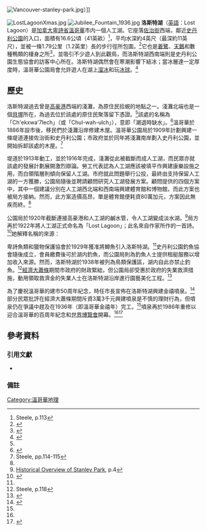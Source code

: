 [[File:Vancouver-stanley-park.jpg|thumb]]）]]

[[File:LostLagoonXmas.jpg|thumb]]
[[File:Jubilee_Fountain_1936.jpg|thumb]]
'''洛斯特湖'''（[[英語|英語]]：Lost Lagoon）是[[加拿大|加拿大]][[卑詩省|卑詩省]][[溫哥華|溫哥華]]市内一個人工湖。它座落[[佐治街_(溫哥華)|佐治街]]西端，鄰近[[史丹利公園|史丹利公園]]的入口，面積有16.6公頃（41英畝）<ref name="Steele113">Steele, p.113</ref>，平均水深約4英尺（最深約11英尺），並被一條1.79公里（1.2英里）長的步行徑所包圍。<ref name="SPES">{{cite web| title =Stanley Park Ecology Society: FAQs - Lost Lagoon| publisher =史丹利公園生態協會| url =http://www.stanleyparkecology.ca/news/library/faq/faq_llag.htm| accessdate =2010-10-03| archive-url =https://web.archive.org/web/20110828121749/http://www.stanleyparkecology.ca/news/library/faq/faq_llag.htm| archive-date =2011-08-28| dead-url =yes}}</ref>它也是[[蒼鷺|蒼鷺]]、[[天鵝|天鵝]]和數種鴨類的棲身之所<ref name="NatureWalk">{{cite web| title =Lost Lagoon Nature Walk| publisher =溫哥華公園局| url = http://vancouver.ca/parks/activecommunity/pdf/00LostLagoon090908.pdf |accessdate = 2010-10-03}}</ref>，並吸引不少遊人到此觀鳥，而洛斯特湖西南端則是史丹利公園生態協會的訪客中心所在。洛斯特湖偶然會在寒潮影響下結冰；當冰層達一定厚度時，溫哥華公園局會允許遊人在湖上[[溜冰|溜冰]]和玩[[冰球|冰球]]。<ref>{{cite news | title = Metro Vancouver ponds need more cold before skaters can lace up | work = 《[[溫哥華太陽報|溫哥華太陽報]]》 | publisher =  | date = 2008-12-18 | url = http://www.vancouversun.com/travel/Metro+Vancouver+ponds+need+more+cold+before+skaters+lace/1087941/story.html | accessdate = 2010-10-03 | deadurl = yes | archiveurl = https://web.archive.org/web/20091217091436/http://www.vancouversun.com/travel/Metro+Vancouver+ponds+need+more+cold+before+skaters+lace/1087941/story.html | archivedate = 2009-12-17 }}</ref>

==歷史==
洛斯特湖過去曾是[[高豪港|高豪港]]西端的淺灘，為原住民拾蜆的地點之一。淺灘北端也是一個[[貝塚|貝塚]]所在，為過去位於該處的原住民聚落留下憑證。<ref name="Steele113"/>該處的{{le|斯誇米殊語|Squamish language}}名稱為「Ch'ekxwa'7lech」（或「Chul-wah-ulch」），意即「潮退時缺水」。<ref>{{Cite book| last = Snyders  | first = Tom  | authorlink =   | coauthors = O'Rourke, Jennifer | title = Namely Vancouver: A Hidden History of Vancouver Place Names  | publisher = Arsenal Pulp Press  | date = 2002  | location =   | pages = 170  | url =   | doi =   | id =   | isbn = 9781551520773}}</ref>溫哥華於1886年設市後，移民們於淺灘沿岸修建木屋。溫哥華公園局於1909年計劃興建一條堤道連接佐治街和史丹利公園；市政府並於同年將淺灘南岸劃入史丹利公園，並開始拆卸該處的木屋。<ref name="Steele114">Steele, pp.114-115</ref>

堤道於1913年動工，並於1916年完成，淺灘從此被截斷而成人工湖，而民眾亦就該處的發展計劃展開激烈辯論。勞工代表認為人工湖應該被填平作興建康樂設施之用，而白領階層則傾向保留人工湖。市府就此問題舉行公投，最終由支持保留人工湖的一方獲勝，公園局隨後並聘請顧問研究人工湖發展方案。顧問提供的四個方案中，其中一個建議分別在人工湖西北端和西南端興建體育館和博物館，而此方案也被局方接納。然而，此方案造價高昂，單是體育館便耗資80萬加元，方案因此無疾而終。<ref name="Steele114"/>

公園局於1920年截斷連接高豪港和人工湖的鹹水管，令人工湖變成淡水湖。<ref>[http://www.stanleyparkecology.ca/programs/conservation/SoPRfEI/SOP_A20_HistoricalOverviewOfStanleyPark.pdf Historical Overview of Stanley Park]{{dead link|date=2018年1月 |bot=InternetArchiveBot |fix-attempted=yes }}, p.4</ref>局方再於1922年將人工湖正式命名為「Lost Lagoon」；此名來自作家{{le|保蓮·莊遜|E. Pauline Johnson}}所作的一首詩。<ref>{{cite book|last =Johnson|first =E. Pauline|title =Legends of Vancouver|publisher =Thompson Stationery Co.|date =1911|location =Vancouver|url =http://www.gutenberg.org/files/3478/3478.txt|isbn =1-550820-24-9|access-date =2010-10-03|archive-date =2016-03-03|archive-url =https://web.archive.org/web/20160303215511/http://www.gutenberg.org/files/3478/3478.txt|dead-url =no}}</ref>她解釋名稱的來源：

{{cquote|我多年來一直對（高豪港）這個既刺人耳目又毫不美麗的名稱沒有好感。當我首次-{划}-獨木舟至海灣邊際處並在此置閒時，我將這個掩蔽的小灣命名為『迷失潟湖』（Lost Lagoon）。這只是為了滿足我自己的幻想，因為隨著那個完美的夏日慢慢地漂走，靜止不住的潮水往往就在我喜歡-{划}-獨木舟的時段從海灣往後退，令我最得意的置閒之所消失多日；我將此處名為『迷失潟湖』的想法也由此而生。{{noteTag|name=Johnson|1=原文為：「I have always resented that jarring unattractive name [Coal Harbour] for years. When I first plied paddle across the gunwhale of a light canoe and idled about the margin, I named the sheltered little cove Lost Lagoon. This was just to please my own fancy for, as that perfect summer month drifted on, the ever restless tides left the harbor devoid of any water at my favorite conoeing hour and my pet idling place was lost for many days; hence my fancy to call it Lost Lagoon.」}}<ref>Steele, p.117</ref>}} 

卑詩魚類和獵物保護協會於1929年獲准將鱒魚引入洛斯特湖。<ref name="SPES"/>史丹利公園釣魚協會隨後成立，會員繳費後可於湖内釣魚，而公園局則為釣魚人士提供租艇服務以增加收入來源。然而，洛斯特湖於1938年被列為鳥類保護區，湖内自此亦禁止釣魚。<ref>Steele, p.118</ref>[[經濟大蕭條|經濟大蕭條]]期間市政府的財政緊絀，但公園局卻受惠於政府的失業救濟措施，動用領取救濟金的失業人士在洛斯特湖沿岸進行園藝美化工程。<ref>{{cite book| last =Steele| first =R. Mike| title =The Vancouver Board of Parks and Recreation: The First 100 Years| publisher =Vancouver Board of Parks and Recreation| date =1988| location =Vancouver| page =109 }}</ref>

為了慶祝溫哥華的建市50周年紀念，時任市長{{le|傑利·麥基爾|Gerry McGeer}}宣佈在洛斯特湖興建金禧噴泉。<ref>{{cite book| last =Williams| first =David Ricardo| title =Mayor Gerry: The Remarkable Gerald Grattan McGeer| url =https://archive.org/details/mayorgerryremark0000will| publisher =Douglas & McIntyre| date =1986| location =Vancouver| isbn = 0-88894-504-3| page =[https://archive.org/details/mayorgerryremark0000will/page/207 207] }}</ref>部分民眾批評在經濟大蕭條期間斥資3萬3千元興建噴泉是不慎的理財行為，但噴泉仍在爭議中趕及在1936年（即溫哥華金禧年）完工。<ref name="NatureWalk"/>噴泉再於1986年重修以迎合溫哥華的百周年紀念和[[1986年世界博覽會|世界博覽會]]開幕。<ref name="NatureWalk"/><ref>{{cite book| last =Davis| first =Chuck| coauthors =Elizabeth Godley| title =Fountains of Greater Vancouver| publisher =Linkman Press| date =1997| location =Surrey, BC| url =http://www.discovervancouver.com/articles/fountains-of-greater-vancouver| isbn =1-896846-00-9| page =210}}{{dead link|date=2018年3月 |bot=InternetArchiveBot |fix-attempted=yes }}</ref>
 
==參考資料==
{{reflist|2}}

===引用文獻===
*{{cite book| last =Steele| first =Mike| title =Vancouver's Famous Stanley Park: The Year-Round Playground| publisher =Heritage House| date =1993| location =Vancouver| pages = | isbn = 1-895811-00-7 }}

===備註===
<div class="references-small">
{{NoteFoot}}
</div>

[[Category:溫哥華地理|Category:溫哥華地理]]
{{coord|49.295954|N|123.140559|W|region:CA-BC_type:waterbody|display=title}}